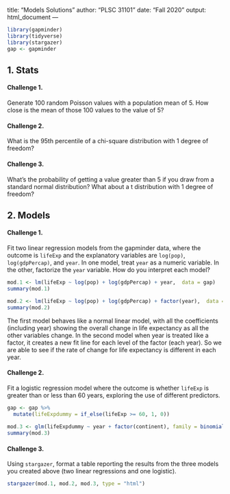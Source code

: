 title: "Models Solutions"
author: "PLSC 31101"
date: "Fall 2020"
output: html_document
---

```r
library(gapminder)
library(tidyverse)
library(stargazer)
gap <- gapminder
```

## 1. Stats

#### Challenge 1. {-}

Generate 100 random Poisson values with a population mean of 5. How close is the mean of those 100 values to the value of 5? 

#### Challenge 2. {-}

What is the 95th percentile of a chi-square distribution with 1 degree of freedom? 

#### Challenge 3. {-}

What's the probability of getting a value greater than 5 if you draw from a standard normal distribution? What about a t distribution with 1 degree of freedom?


## 2. Models

#### Challenge 1. {-}

Fit two linear regression models from the gapminder data, where the outcome is `lifeExp` and the explanatory variables are `log(pop)`, `log(gdpPercap)`, and `year`. In one model, treat `year` as a numeric variable. In the other, factorize the `year` variable. How do you interpret each model?

```r
mod.1 <- lm(lifeExp ~ log(pop) + log(gdpPercap) + year,  data = gap)
summary(mod.1)

mod.2 <- lm(lifeExp ~ log(pop) + log(gdpPercap) + factor(year),  data = gap)
summary(mod.2)
```
The first model behaves like a normal linear model, with all the coefficients (including year) showing the overall change in life expectancy as all the other variables change.
In the second model when year is treated like a factor, it creates a new fit line for each level of the factor (each year). So we are able to see if the rate of change for life expectancy is different in each year.

#### Challenge 2. {-}

Fit a logistic regression model where the outcome is whether `lifeExp` is greater than or less than 60 years, exploring the use of different predictors.

```r
gap <- gap %>%
  mutate(lifeExpdummy = if_else(lifeExp >= 60, 1, 0))
 
mod.3 <- glm(lifeExpdummy ~ year + factor(continent), family = binomial(link = "logit"), data = gap)
summary(mod.3)
```

#### Challenge 3. {-}

Using `stargazer`, format a table reporting the results from the three models you created above (two linear regressions and one logistic).

```r
stargazer(mod.1, mod.2, mod.3, type = "html")
```

